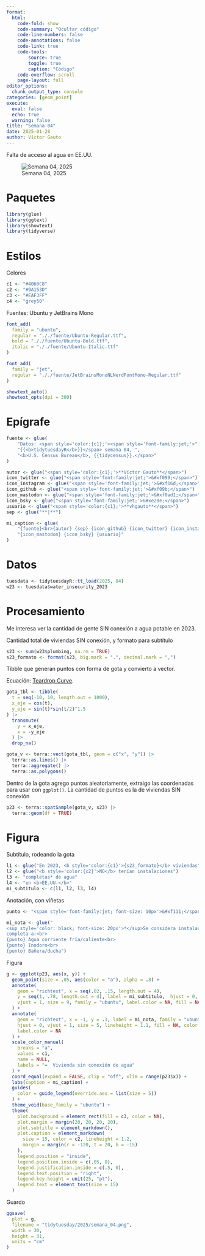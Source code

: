 ```yaml
---
format:
  html:
    code-fold: show
    code-summary: "Ocultar código"
    code-line-numbers: false
    code-annotations: false
    code-link: true
    code-tools:
        source: true
        toggle: true
        caption: "Código"
    code-overflow: scroll
    page-layout: full
editor_options:
  chunk_output_type: console
categories: [geom_point]
execute:
  eval: false
  echo: true
  warning: false
title: "Semana 04"
date: 2025-01-28
author: Víctor Gauto
---
```


Falta de acceso al agua en EE.UU.

![Semana 04, 2025](semana_04.png)

# Paquetes

```r
library(glue)
library(ggtext)
library(showtext)
library(tidyverse)
```

# Estilos

Colores

```r
c1 <- "#4060C8"
c2 <- "#9A153D"
c3 <- "#EAF3FF"
c4 <- "grey50"
```

Fuentes: Ubuntu y JetBrains Mono

```r
font_add(
  family = "ubuntu",
  regular = "././fuente/Ubuntu-Regular.ttf",
  bold = "././fuente/Ubuntu-Bold.ttf",
  italic = "././fuente/Ubuntu-Italic.ttf"
)

font_add(
  family = "jet",
  regular = "././fuente/JetBrainsMonoNLNerdFontMono-Regular.ttf"
)

showtext_auto()
showtext_opts(dpi = 300)
```

# Epígrafe

```r
fuente <- glue(
    "Datos: <span style='color:{c1};'><span style='font-family:jet;'>",
    "{{<b>tidytuesdayR</b>}}</span> semana 04, ",
    "<b>U.S. Census Bureau</b>, {{tidycensus}}.</span>"
)

autor <- glue("<span style='color:{c1};'>**Víctor Gauto**</span>")
icon_twitter <- glue("<span style='font-family:jet;'>&#xf099;</span>")
icon_instagram <- glue("<span style='font-family:jet;'>&#xf16d;</span>")
icon_github <- glue("<span style='font-family:jet;'>&#xf09b;</span>")
icon_mastodon <- glue("<span style='font-family:jet;'>&#xf0ad1;</span>")
icon_bsky <- glue("<span style='font-family:jet;'>&#xe28e;</span>")
usuario <- glue("<span style='color:{c1};'>**vhgauto**</span>")
sep <- glue("**|**")

mi_caption <- glue(
    "{fuente}<br>{autor} {sep} {icon_github} {icon_twitter} {icon_instagram} ",
    "{icon_mastodon} {icon_bsky} {usuario}"
)
```

# Datos

```r
tuesdata <- tidytuesdayR::tt_load(2025, 04)
w23 <- tuesdata$water_insecurity_2023
```

# Procesamiento

Me interesa ver la cantidad de gente SIN conexión a agua potable en 2023.

Cantidad total de viviendas SIN conexión, y formato para subtítulo

```r
s23 <- sum(w23$plumbing, na.rm = TRUE)
s23_formato <- format(s23, big.mark = ".", decimal.mark = ",")
```


Tibble que generan puntos con forma de gota y convierto a vector.

Ecuación: [Teardrop Curve](https://mathworld.wolfram.com/TeardropCurve.html).

```r
gota_tbl <- tibble(
  t = seq(-10, 10, length.out = 1000),
  x_eje = cos(t),
  y_eje = sin(t)*sin(t/2)^1.5
) |>
  transmute(
    y = x_eje,
    x = -y_eje
  ) |>
  drop_na()

gota_v <- terra::vect(gota_tbl, geom = c("x", "y")) |>
  terra::as.lines() |>
  terra::aggregate() |>
  terra::as.polygons()
```

Dentro de la gota agrego puntos aleatoriamente, extraigo las coordenadas para usar con `ggplot()`. La cantidad de puntos es la de viviendas SIN conexión

```r
p23 <- terra::spatSample(gota_v, s23) |>
  terra::geom(df = TRUE)
```

# Figura

Subtítulo, rodeando la gota

```r
l1 <- glue("En 2023, <b style='color:{c1}'>{s23_formato}</b> viviendas")
l2 <- glue("<b style='color:{c2}'>NO</b> tenían instalaciones")
l3 <- "completas* de agua"
l4 <- "en <b>EE.UU.</b>"
mi_subtitulo <- c(l1, l2, l3, l4)
```

Anotación, con viñetas

```r
punto <- "<span style='font-family:jet; font-size: 10px'>&#xf111;</span>"

mi_nota <- glue("
<sup style='color: black; font-size: 20px'>*</sup>Se considera instalación<br>
completa a:<br>
{punto} Agua corriente fría/caliente<br>
{punto} Inodoro<br>
{punto} Bañera/ducha")
```

Figura

```r
g <- ggplot(p23, aes(x, y)) +
  geom_point(size = .05, aes(color = "a"), alpha = .8) +
  annotate(
    geom = "richtext", x = seq(.02, .15, length.out = 4),
    y = seq(1, .78, length.out = 4), label = mi_subtitulo,  hjust = 0,
    vjust = 1, size = 9, family = "ubuntu", label.color = NA, fill = NA
  ) +
  annotate(
    geom = "richtext", x = -1, y = .3, label = mi_nota, family = "ubuntu",
    hjust = 0, vjust = 1, size = 5, lineheight = 1.1, fill = NA, color = c4,
    label.color = NA
  ) +
  scale_color_manual(
    breaks = "a",
    values = c1,
    name = NULL,
    labels = "=  Vivienda sin conexión de agua"
  ) +
  coord_equal(expand = FALSE, clip = "off", xlim = range(p23$x)) +
  labs(caption = mi_caption) +
  guides(
    color = guide_legend(override.aes = list(size = 5))
  ) +
  theme_void(base_family = "ubuntu") +
  theme(
    plot.background = element_rect(fill = c3, color = NA),
    plot.margin = margin(20, 20, 20, 20),
    plot.subtitle = element_markdown(),
    plot.caption = element_markdown(
      size = 15, color = c2, lineheight = 1.2,
      margin = margin(r = -120, t = 20, b = -15)
    ),
    legend.position = "inside",
    legend.position.inside = c(.05, 0),
    legend.justification.inside = c(.5, 0),
    legend.text.position = "right",
    legend.key.height = unit(25, "pt"),
    legend.text = element_text(size = 15)
  )
```

Guardo

```r
ggsave(
  plot = g,
  filename = "tidytuesday/2025/semana_04.png",
  width = 30,
  height = 31,
  units = "cm"
)
```
